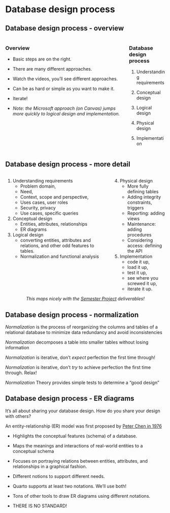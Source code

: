 
# Database design process

## Database design process - overview

:::: {.columns}
::: {.column}
### Overview

- Basic steps are on the right.
- There are many different approaches.
- Watch the videos, you'll see different approaches.
- Can be as hard or simple as you want to make it.
- Iterate!

- *Note: the Microsoft approach (on Canvas) jumps more
quickly to logical design and implementation.*

:::
::: {.column}

### Database design process

1. Understanding requirements

2. Conceptual design

3. Logical design

4. Physical design

5. Implementation

:::
::::

## Database design process - more detail

:::: {.columns}
::: {.column}

1. Understanding requirements
    * Problem domain,
    * Need,
    * Context, scope and perspective,
    * Uses cases, user roles
    * Security, privacy
    * Use cases, specific queries
2. Conceptual design
    * Entities, attributes, relationships
    * ER diagrams
3. Logical design
    * converting entities, attributes and relations, and other odd features to tables. 
    * Normalization and functional analysis

:::
::: {.column}
4. Physical design
    * More fully defining tables
    * Adding integrity constraints, triggers
    * Reporting: adding views
    * Maintenance: adding procedures
    * Considering access: defining the API
5. Implementation
    * code it up,
    * load it up, 
    * test it up,
    * see where you screwed it up,
    * iterate it up.
:::
::::

<center>*This maps nicely with the [Semester Project](https://virginiacommonwealth.instructure.com/courses/85746/pages/project-overview-and-deliverable-summary) deliverables!*</center>

## Database design process - normalization

*Normalization* is the process of reorganizing the columns and tables of a relational database to minimize data redundancy and avoid inconsistencies

*Normalization* decomposes a table into smaller tables without losing information

*Normalization* is iterative, don’t *expect* perfection the first time through!

*Normalization* is iterative, don’t *try* to achieve perfection the first time through.  Relax!

*Normalization* Theory provides simple tests to determine a “good design”


## Database design process - ER diagrams

It's all about sharing your database design. How do you share your design with others?

An entity-relationship (ER) model was first proposed by [Peter Chen in 1976](https://dl.acm.org/doi/10.1145/320434.320440)

<p/>

* Highlights the conceptual features (schema) of a database.

* Maps the meanings and interactions of real-world entities to a conceptual schema

* Focuses on portraying relations between entities, attributes, and relationships in a graphical fashion.

* Different notions to support different needs.

* Quarto supports at least two notations. We'll use both!

* Tons of other tools to draw ER diagrams using different notations.

* THERE IS NO STANDARD!


